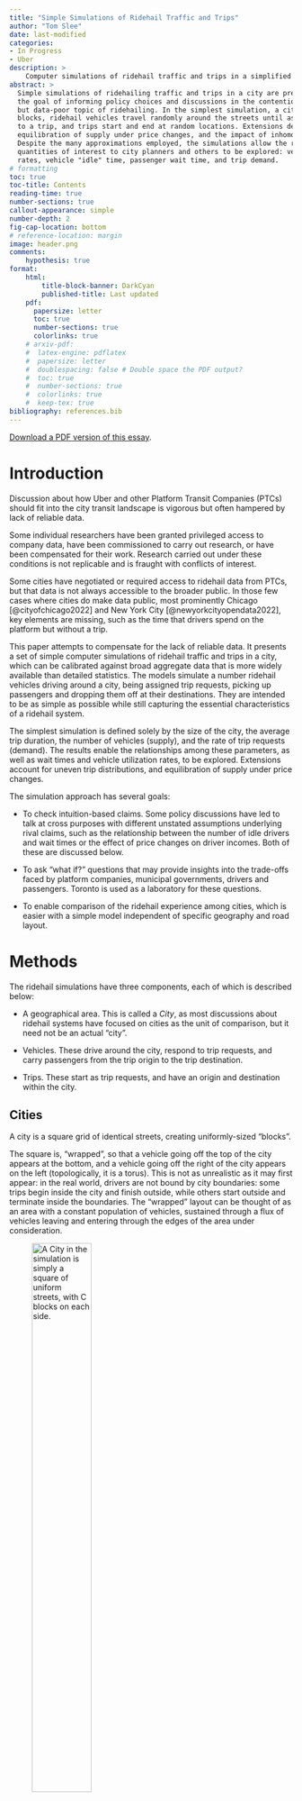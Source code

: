 ```yaml
---
title: "Simple Simulations of Ridehail Traffic and Trips"
author: "Tom Slee"
date: last-modified
categories:
- In Progress
- Uber
description: >
    Computer simulations of ridehail traffic and trips in a simplified city
abstract: >
  Simple simulations of ridehailing traffic and trips in a city are presented, with
  the goal of informing policy choices and discussions in the contentious 
  but data-poor topic of ridehailing. In the simplest simulation, a city is composed of a square grid of uniform 
  blocks, ridehail vehicles travel randomly around the streets until assigned 
  to a trip, and trips start and end at random locations. Extensions describe 
  equilibration of supply under price changes, and the impact of inhomogeneous demand. 
  Despite the many approximations employed, the simulations allow the relationships between 
  quantities of interest to city planners and others to be explored: vehicle utilization 
  rates, vehicle "idle" time, passenger wait time, and trip demand. 
# formatting
toc: true
toc-title: Contents
reading-time: true
number-sections: true
callout-appearance: simple
number-depth: 2
fig-cap-location: bottom
# reference-location: margin
image: header.png
comments:
    hypothesis: true
format:
    html:
        title-block-banner: DarkCyan
        published-title: Last updated
    pdf: 
      papersize: letter
      toc: true
      number-sections: true
      colorlinks: true
    # arxiv-pdf: 
    #  latex-engine: pdflatex
    #  papersize: letter
    #  doublespacing: false # Double space the PDF output?
    #  toc: true
    #  number-sections: true
    #  colorlinks: true
    #  keep-tex: true
bibliography: references.bib
---
```


::: {.content-visible when-format="html"}
::: {.callout-note appearance="simple"}
[Download a PDF version of this essay](./ridehail.pdf).
:::
:::

# Introduction

Discussion about how Uber and other Platform Transit Companies (PTCs) should fit into the city transit landscape is vigorous but often hampered by lack of reliable data.

Some individual researchers have been granted privileged access to company data, have been commissioned to carry out research, or have been compensated for their work. Research carried out under these conditions is not replicable and is fraught with conflicts of interest.

Some cities have negotiated or required access to ridehail data from PTCs, but that data is not always accessible to the broader public. In those few cases where cities do make data public, most prominently Chicago [@cityofchicago2022] and New York City [@newyorkcityopendata2022], key elements are missing, such as the time that drivers spend on the platform but without a trip.

This paper attempts to compensate for the lack of reliable data. It presents a set of simple computer simulations of ridehail traffic and trips in a city, which can be calibrated against broad aggregate data that is more widely available than detailed statistics. The models simulate a number ridehail vehicles driving around a city, being assigned trip requests, picking up passengers and dropping them off at their destinations. They are intended to be as simple as possible while still capturing the essential characteristics of a ridehail system.

The simplest simulation is defined solely by the size of the city, the average trip duration, the number of vehicles (supply), and the rate of trip requests (demand). The results enable the relationships among these parameters, as well as wait times and vehicle utilization rates, to be explored. Extensions account for uneven trip distributions, and equilibration of supply under price changes.

The simulation approach has several goals:

-   To check intuition-based claims. Some policy discussions have led to talk at cross purposes with different unstated assumptions underlying rival claims, such as the relationship between the number of idle drivers and wait times or the effect of price changes on driver incomes. Both of these are discussed below.

-   To ask "what if?" questions that may provide insights into the trade-offs faced by platform companies, municipal governments, drivers and passengers. Toronto is used as a laboratory for these questions.

-   To enable comparison of the ridehail experience among cities, which is easier with a simple model independent of specific geography and road layout.

# Methods

The ridehail simulations have three components, each of which is described below:

-   A geographical area. This is called a *City*, as most discussions about ridehail systems have focused on cities as the unit of comparison, but it need not be an actual "city".

-   Vehicles. These drive around the city, respond to trip requests, and carry passengers from the trip origin to the trip destination.

-   Trips. These start as trip requests, and have an origin and destination within the city.

## Cities {#city}

A city is a square grid of identical streets, creating uniformly-sized "blocks".

The square is, "wrapped", so that a vehicle going off the top of the city appears at the bottom, and a vehicle going off the right of the city appears on the left (topologically, it is a torus). This is not as unrealistic as it may first appear: in the real world, drivers are not bound by city boundaries: some trips begin inside the city and finish outside, while others start outside and terminate inside the boundaries. The "wrapped" layout can be thought of as an area with a constant population of vehicles, sustained through a flux of vehicles leaving and entering through the edges of the area under consideration.

![A City in the simulation is simply a square of uniform streets, with C blocks on each side.](fig1.png){#fig-1 fig-align="center" width="50%"}

In this simplest model of a city, all locations are identical.

The unit of travel is a single block. A block may be thought of as a distance, a time, or a combination of the two. It is often taken as a minute of travel time, but this is not a requirement.

## Vehicles {#vehicles}

Vehicles all drive at the same constant speed, and each vehicle is always in one of three "phases", which are commonly used in discussions of ridehail systems.

-   In phase $P1$, the driver is logged into a ridehail app, their vehicle is available for the platform to assigned it to trips, but they do not have an assigned trip. In this phase the vehicle drives randomly around the city. Vehicles in *P1* are also sometimes called "idle" or "available" for trip requests.

-   In phase $P2$, the platform has assigned a vehicle to a trip, the vehicle has accepted the assignment, and it drives towards the trip origin by the shortest route to pick up the passenger. This route may involve going "off the edge" of the city and appearing at the opposite side. *P2* is sometimes called *en route* to picking up the passenger.

-   In phase $P3$, a vehicle has picked up one or more passengers and is driving by the shortest route to the destination.

Once a trip is complete, the vehicle returns to $P1$, waiting for the next trip request.

These phases are related to other terms common in the industry. The combination of $P1$ and $P2$ phases, when a driver has no passenger in the car, is sometimes referred to as *deadheading* time. The combination of $P2$ and $P3$ phases, when a driver is assigned to a trip (and is either *en route* or with a passenger), is sometimes called *engaged time*. Evaluated across the whole driver population, the proportion of time drivers spend in $P3$ is also called the *utilization rate* for the system. In this article, the proportion of time drivers spend in $P1$ is called the *excess supply* of the system.

## Trips {#trips}

Each trip has an *origin* and a *destination*. In the simplest simulation, each is chosen randomly from intersections in the city, except that the two locations cannot be the same.

From the passenger's point of view, trip time is in one of two phases: *waiting* or *traveling*. For randomly-selected trip origins and destinations, the average trip length $L$ in a city with $C$ blocks along each side is $C/2$.

The simulations focus entirely on "UberX-like" systems in which each vehicle takes only one trip at a time. The trip may represent one passenger or a group of passengers, but does not include "shared trips" with multiple stops, such as the Uber Pool service (now "UberX Share") where passengers request trips separately but share a vehicle for some portion of the trip. Ridehail operators have repeatedly tried to introduce such systems but, even before Covid, they made up a small portion of the total trips, and even when a passenger requested an "Uber Pool" trip they often ended up not sharing the vehicle [@policyinnovationtransportationservices2019].

The "wait time" used here ($W$) is the time between placing a trip request and setting off to the destination. This measure is different to that commonly used by Uber. With wait time defined as it is here, all the time of a trip (from request to arrival at the destination) is assigned to either waiting or travelling. For Uber, the wait time is the time elapsed until the driver appears at the location, but that leaves an unassigned "grey zone" period between driver arrival and the start of the trip, which may include time for the passenger to come out onto the street, time to find the vehicle (or for the driver to pick out the passenger), to possibly put luggage in the trunk, and to get in the vehicle. Uber currently (April 30, 2023) does not allow drivers to cancel a trip until they have waited 5 minutes,[@uberinc.2023] so this "grey zone" can be a substantial portion of the total trip time. Unless otherwise stated, "wait time" refers to the model-based time, not the Uber-reported time.

## Simulations {#the-simulation}

Each simulation is a sequence of moves. In each move, vehicles travel one block, from one intersection to the next. A typical move involves the following events:

-   Any new trip requests are generated.

-   Available vehicles are assigned to trips. The trip is assigned to the nearest available vehicle in $P1$, and if there are multiple vehicles at the same distance from the trip origin, one is selected at random. Vehicles always accept trip assignments.

-   Vehicles move from one intersection to the next. Each vehicle chooses a direction and moving a block to the next intersection. For vehicles in $P1$, the direction is random; for vehicles in $P2$ and $P3$, the direction is towards the trip origin or destination, as applicable.

-   Any trip that reaches its destination terminates.

![A city of 20 by 20 blocks, showing 160 vehicles (triangles) in phases $P1$ (red), $P2$ (orange), and $P3$ (green). The red diamonds are trip origins, and the green circles are trip destinations.](fig2.png){#fig-2 width="70%"}

@fig-2 illustrates a simulation in progress. At the end of each move, the simulation records and optionally plots the state of each vehicle and statistics about the overall system (fraction of vehicles in each phase, for example).

This framework is sufficient to simulate a city with a fixed supply of vehicles, and fixed demand (rate of requests). For some of the results below, this is all that is needed. For some other topics, the simulation has to be extended.

## Identities

With the trip and vehicle phases defined as they are here, there are two identities that are always obeyed by simulations that establish a steady state.

The first identity says that the time that vehicles spend with passengers on board is the same as the time that passengers spend riding in vehicles

$$
N \times P3 = D \times L
$$ {#eq-NP3}

where:

-   $N$ is the number of vehicles, which represents the supply of vehicles

-   $P3$ is the fraction of time vehicles have passengers

-   $D$ is the rate of trip requests, which represents the demand for trips

-   $L$ is the average trip duration.

A second identity says that, again as long as the system is in a steady state, the time vehicles spend *en route* to trip origins is the same as the time passengers spend waiting to be picked up.

$$
N \times P2 = D \times W
$$ {#eq-NP2}

where:

-   $P2$ is the fraction of time vehicles spend *en route* to picking up passengers

-   $W$ is the average wait time.

## Regions {#extensions}

The spirit of the simulations is to be as simple as possible, so that they can be calibrated using the very limited high-level public data available and so that they can be used comparatively. However, two extensions are necessary for some applications.

Many cities have a central "downtown" zone where the demand for ridehail traffic is high, surrounded by suburban areas where demand is lower. For example, 60% of trips in Metro Toronto originate within "Old Toronto" and East York, even though these two make up less than 20% of the total Metro area. This inhomogeneity is built into the model as two *zones*. A central zone has sides $C/2$ (so, one quarter of the city's area) and has a higher rate of trip requests than the surrounding area, as shown in @fig-3 below. The trip destinations remain randomly distributed around the whole city. With an inhomogeneity of zero, the central zone is the same as the rest, with an inhomogeneity of one all trip requests take place in the central zone. In this way, and in the spirit of keeping the model as simple and parsimonious as possible, a single inhomogeneity parameter between zero and one captures the two zones.

![The red dots show the origin of trips in a small "two-zone" city if eight blocks. The central area has a higher demand than outlying suburbs.](fig3.png){#fig-3 width="50%"}

The second extension, discussed in the section on Engaged Time standards below, is to allow vehicles to enter and leave the system in response to price and demand.

The use of random locations for trip destinations implies an average trip length of $C/2$ (regardless of inhomogeneity). To model an area where the average trip length may differ from this, a maximum trip length can be set, with trips distributed randomly over intersections within that distance.

## Implementations {#implementation}

The simulation is implemented in the Python programming language, and the code is available on GitHub at <https://github.com/tomslee/ridehail>. It can be run as a desktop application from a command line (tested on Windows and on Linux) and a subset can be explored more interactively online at <https://tomslee.github.io/ridehail/lab/>.

Simulations using the desktop application are controlled by a configuration file, which at its simplest specifies the size of the city (number of blocks on each side), the base demand rate (number of trip requests each move), and the number of vehicles. Currently there are almost 50 configuration parameters governing (beyond the basic simulation), logging, animation, sequence, equilibration, shocks and more.

A subset of the simulations is also available on the web at <https://tomslee.github.io/ridehail/lab/> , where the configuration is set in the browser. The simulations run in the browser (not at a server), using the Pyodide python distribution [@thepyodidedevelopmentteam2022], using the same underlying code as the desktop but with different configuration and animation options. The web site is currently a playground or laboratory, which allows experimentation but does not provide a way to save results. All results in this paper are taken from desktop simulations.

## Justifications

The simulations are obviously dramatic simplifications of reality. There is no treatment of cancelled trips, no distinctions among drivers, no consideration of information asymmetries and special driver incentives, or of many other factors that go to make up the complex world of ridehailing. The distribution of trip durations is roughly normal, which is different from the actual distribution. Most simulations are run with no account taken for different driver speed when idle compared to when engaged on a trip.

In some ways this oversimplification is a strength: there is so little public data available regarding the specifics of ridehail markets that any more complex model would be overfitted. Many published reports and papers have relied either on access to Uber's data or on driver surveys to collect data. The former has obvious conflict of interest problems and the latter is always going to be partial. The challenge, in fact, is to find enough reliable data to calibrate even this simplified model against reality.

A second benefit is that by having a small number of parameters we can address some of the questions asked in public and policy circles, which relate to overall gross features of the system. How does wait time depend on demand? What are the likely consequences of a price increase? More generally, how to the basic variables of the system affect each other. Finally, a simple model should allow comparison among cities, based on their values of the basic parameters.

# Ridehail in Toronto {#simulating-ridehail-in-toronto}

The ridehail market in Metropolitan Toronto was chosen as a test arena. The city has released important data in a 2019 study by the City of Toronto [@policyinnovationtransportationservices2019] and an update in 2021 [@policyinnovationtransportationservices2021], here called *Toronto 2019* and *Toronto 2021*, which provide a valuable set of high-level data that can help validate the simulation approach.

Metro Toronto has a population of 3 million people. It consists of the City of Toronto and surrounding urban areas (Scarborough, Etobicoke, York, East York, and North York and is intermediate in size between the old City of Toronto and the Greater Toronto Area (population 6 million). Metro Toronto (henceforth just "Toronto") has an area of 630 square kilometres. For the purposes of these simulations, Metro Toronto is considered as a square, with sides of 25 km and hence an area of 625 km\^2.

## Reference values

In *Toronto 2021*, the authors chose Thursday Feb 6, 2020 as a representative day to assess the overall state of ridehail in Toronto, pre-pandemic (p25). The first question we ask is: can the model reproduce important aspects of this day?

Although the date is now three years in the past, any reference to "Toronto" here implies "Toronto on February 6, 2020". Relevant statistics from this study are shown in @tbl-reference-values.

| Quantity                                        |             Value |
|-------------------------------------------------|------------------:|
| Trips completed (D)                             | 193,902 (135/min) |
| Average trip length (L)                         |            8.13km |
| Average vehicle speed (v)                       |           31 km/h |
| Percent of time: Period 1 (available for trip)  |             40.5% |
| Percent of time: Period 2 (en-route to pick-up) |             11.2% |
| Percent of time: Period 3 (with passenger)      |             48.3% |
| Active vehicles per hour                        |              6200 |

: Statistics for Uber trips in Toronto on Feb 6, 2020. The values come from the City of Toronto study on platform transit companies. The average vehicle speed comes from correspondence with the authors. {#tbl-reference-values}

There is a regular churn of active vehicles, so the reported number of active vehicles, which is the total number recorded in a given hour, overestimates the number on the streets at any one time. Using the distribution of vehicle hours from the *Toronto 2021* report suggests that 40% of all vehicles will leave during any given hour. To maintain a steady volume of traffic a corresponding number will enter. The number of active vehicles at any one time is therefore more like 6200 \* 100 / 140 = 4400.

We demand that the numbers fit @eq-NP3. After these adjustments we take the values in @tbl-reference-2 as reference values:

| Quantity                                                   | Symbol  |          Value |
|------------------------------------------------------------|:-------:|---------------:|
| Average number of active vehicles                          |   $N$   |           4500 |
| Demand (trip requests per minute)                          |   $D$   | 135 per minute |
| Average trip duration                                      |   $L$   |     16 minutes |
| Percent of time: Period 1 (available for trip)             |  $P1$   |          40.5% |
| Percent of Percent of time: Period 2 (en-route to pick-up) |  $P2$   |          11.2% |
| Percent of time: Period 3 (with passenger)                 |  $P3$   |          48.3% |
| Average wait time                                          |   $W$   |    3.7 minutes |
| Average wait fraction                                      | $W / L$ |           0.23 |

: Reference values for an average hour of ridehail traffic in Toronto on Feb 6, 2020. {#tbl-reference-2}

## Calibration I: supply, demand, and utilization rate

At 31 km/hour, it takes 48 minutes to cross the city. In the simulation Toronto is represented as a 48 by 48 grid, so that each block represents a minute of travel. Trips start and finish at random locations but with a maximum duration of 32 minutes, which yields an average duration of 16 minutes to match the observed duration. The demand for trips was fixed at the observed average value of 135 trips per minute.

![First calibration of Toronto ridehail simulation: homogeneous model](toronto_calibration_homogeneous.png){#fig-toronto-homogeneous}

@fig-toronto-homogeneous shows the results of a sequence of simulations, in which the number of vehicles $N$ is varied from 2000 to 7,000. For each value of $N$, a simulation of 500 blocks duration was carried out, with the results averaged over the final 100 blocks. The time for each simulation depends on the number of vehicles: for 5000 vehicles the simulation takes about 15 minutes on a Dell XPS 13 9380 laptop. The first result is that this simplified model can simulate an environment the scale of Toronto on a single laptop computer.

At low vehicle counts, there are too few vehicles to sustain a steady state. Vehicles are busy all the time ($P1 = 0$), trip requests go unanswered for longer and longer (the wait fraction $W$ is literally off the chart. Things fall apart: the drivers cannot keep up with the requests.

At vehicle counts above 3000, the drivers can keep up with requests and the system achieves a steady state. As $N$ is increased further, the utilization rate $P3$ falls and the excess capacity $P1$ rises, as more vehicles compete for the available trips. The wait time $W$ decreases as the number of vehicles increases, but is a small fraction of the trip duration even at 3000 vehicles, and the dispatch time $P2$ is correspondingly low.

This model correctly reproduces the $P3$ value of 0.48 with a supply of $N = 4500$ vehicles. In some ways this is just a check that eliminates some bugs: the identity is satisfied by any steady-state behavior, regardless of geometry. The chart confirms that the utilization rate depends solely on vehicle supply $N$, trip demand $D$, and trip duration $L$, but not on finer features of the city geography.

## Calibration II: wait times and dispatch times

The homogeneous model of Toronto, with trip origins and destinations distributed randomly over the whole city, delivers the correct ratio of $P3$ to $N$. However, the homogeneous model underestimates dispatch time $P2$ and wait time $W$ compared to the observed values. Identity II fixes the $W/P2$ ratio, but not the absolute value of either of those quantities. To get this value correct we must allow inhomogeneity of trip distributions.

![Second step of Toronto ridehail calibration: wait times and inhomogeneity](toronto_calibration_inhomogeneous.png){#fig-inhomog}

@fig-inhomog shows the vehicle phases as a function of inhomogeneity, using the fixed demand of 135 trips per minute and a fixed supply of 4500 vehicles derived from @fig-toronto-homogeneous. The Figure shows that the utilization rate $P3$ is independent of inhomogeneity, as expected, while the other values change. An inhomogeneity of 0.4 reproduces the observed values of $P2$ and $W$, and hence $P1$, completing the essential descriptive statistics of Toronto's ridehail market.

An inhomogeneity of 0.4 means that 60% of trip origins are distributed randomly over the entire city, while 40% are constrained to within the central square, of size $C/2 \times C/2$. Hence, 55% of all trips start in the central "downtown area". This corresponds roughly to the old City of Toronto (reference needed for travel times).

## Application I: wait times and excess capacity

@fig-toronto-final shows simulations for the calibrated Metro Toronto model, with varying numbers of vehicles $N$ from 2000 to 7000. The actual number on Feb 6, 2020 was $N=4500$, as discussed above.

![How things depend on vehicle count](toronto_vehicle_count.png){#fig-toronto-final}

The model makes explicit and quantitative the trade-off between short wait times and additional vehicles on the streets. @fig-toronto-final shows that a decrease in wait times of one minute (from 4.2 to 3.2 minutes, or $W$ = 0.26 to 0.20, bracketing the observed average of 3.7 minutes), at a fixed demand of 135 trips per minute, adds approximately 1500 vehicles to the streets (from 3800 to 5300) with attendant congestion and pollution.

## Application II: demand and utilization rates

In 2017, the New York Times published a story that highlighted the tradeoff between wait times and utilization rates, including an animation that inspired the model presented here [@scheiber2017]. Uber responded with a blog post claiming that the story missed the effect of demand: that with additional demand, both wait times and utilization rates could increase in a virtuous cycle. While Uber provided charts to back up the claim, they noticeably lacked any numbers on the Y axes. Since that time, there has been little discussion of the claim.

![The number of vehicles $N$ and utilization rate $P3$ required to support a wait time of 3.7 minutes ($W =0.23$). While the utilization rate ($P3$) does increase with demand, the improvements level off at levels of demand far below the current Toronto level of 135 requests per minute. Meanwhile, the number of vehicles required keeps growing linearly (purple line: different axis).](wait_times.png){#fig-fixed-wait-time width="100%"}

| City          | Year  | Time or distance? | Utilization rate |
|---------------|-------|-------------------|-----------------:|
| Chicago       | 2015  | Distance          |              59% |
| Chicago       | 2019  | Distance          |              55% |
| Boston        | 2016  | Time              |              47% |
| Boston        | 2019  | Distance          |              55% |
| Los Angeles   | 2016  | Time              |              42% |
| Los Angeles   | 2019  | Distance          |              60% |
| New York City | 2016  | Time              |              51% |
| New York City | 2017  | Distance          |              59% |
| San Francisco | 2016  | Time              |              55% |
| San Francisco | 2017  | Distance          |              67% |
| San Francisco | 2019  | Distance          |              64% |
| Seattle       | 2016  | Time              |              44% |
| Seattle       | 2019  | Distance          |              53% |
| Seattle       | 2020a | Time              |              60% |
| Seattle       | 2020b | Time              |              51% |
| Washington DC | 2019  | Distance          |              55% |

: Utilization rates for Uber in USA cities. Rates measured by distance will be higher than those measured by time as drivers cover more distance in a given time when engaged in a trip. 2019 values are from an Uber-commissioned report [@balding2019]; 2017 values from a report by Bruce Schaller [@schaller2017], and 2015 values from an NBER report by [@cramer2016]. The 2020 values for Seattle come from reports by [@hyman2020] and by [@parrott2020]. {#tbl-utilization}

@fig-fixed-wait-time shows the utilization rates and vehicle counts required to sustain a 3.7 minute wait time $W$ in Toronto, and sheds some light on Uber's counter-claim. As Uber claimed, an increase in demand does increase vehicle utilization even at a constant wait time. However, that utilization increase fades away at higher demand rates. As a result, even if the trip volume in Toronto were to increase to 200,000 per day (a 50% increase over the pre-pandemic numbers), the utilization rate would still increase to only 54% if wait time were kept at the same value.

As @tbl-utilization shows, other cities have utilization rates (by time) of 50 to 60% , with New York City and San Francisco as outliers. Toronto has a level of demand that is lower than Chicago, which may provide a reasonable upper bound to what can be expected of around 60%.

There are two ways that utilization rates may exceed these estimates. The first is for the number of drivers to be limited, so that wait times are longer. The second is for trips to concentrate even more heavily into the high traffic central zone. But this central core is well served by mass transit, and any gain in ridehail trips would be achieved by taking riders away from mass transit and putting them in cars [@young2020], adding to problems of congestion [@erhardt2019].

Without these changes, the ridehail system has at least 40% excess capacity (vehicles not engaged in driving passengers or en route to pick passengers). There is no efficient solution to emissions through ride hailing.

# Equilibration

A distinguishing feature of the gig economy model is that, once drivers are signed up to the platform, they control their hours of work: they are generally free to start or stop work simply by logging in or out from the application. The platforms' ability to expand or shrink the supply of drivers in response to demand, whether in the short term ("surge pricing" and its descendants) or in the longer term through changes in commission and incentives, has been central to their success. The ridehail simulation has been extended to accommodate entry and exit.

Using the model to make quantitative predictions of ridehail system behaviour would require more data than is publicly available. At this point, the equilibration serves mainly as a pedagogical tool to illustrate the interdependencies between the different facets of ridehail markets.

## An equilibration model

A simplified formula for average net driver income $I$ is as follows:

$$
I = I_0 - c
  = P3 \cdot p \cdot (1 - m) - c
$$ {#eq-income}

where:

-   $I_0$ is gross income

-   $p$ is the price of a trip (fare per block)

-   $m$ is the platform commission, as a fraction of the fare

-   $c$ is the marginal cost of operating the vehicle

If the average net income is above a threshold $w_0$, called the *reservation wage*, then there is money to be made and vehicles will enter the market. If the average net income is below the reservation wage, some vehicles will leave. The reservation wage is determined by external factors such as the state of the labour market, which determines what other options are open to drivers apart from ridehail and hence how much they have to earn in order to find ridehail worthwhile.

If vehicles enter, the additional supply of drivers provides additional competition for the available rides, the utilization rate $P3$ falls, and so the average income also falls. If vehicles leave, there is less competition for the available rides, the utilization rate and average income increase. When the average income matches the reservation wage, the system is at equilibrium.

Vehicles entering and leaving the arena looks like a dynamic process, but there is no attempt to model time in the approach to equilibrium. The rate at which vehicles enter and leave is set purely for convenience. In principle, the parameters could be set to describe short term (surge pricing) or longer term equilibration (drivers deciding to sign up to the platform or leaving it).

# Discussion

## Psychological tricks and opacity

## Costs and driver pay

# Conclusions

The simple simulation of a ridehail system may provide

# References
